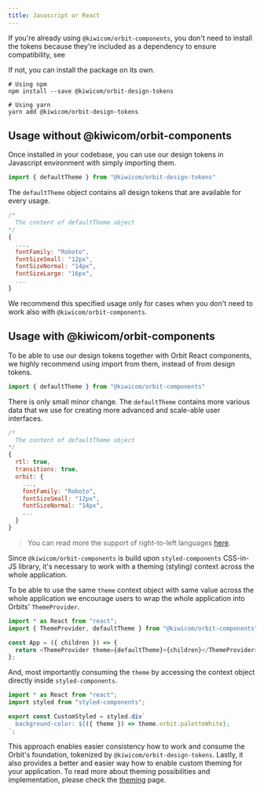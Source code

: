 ```yaml
---
title: Javascript or React
---
```


If you're already using `@kiwicom/orbit-components`,
you don't need to install the tokens because they're included as a dependency to ensure compatibility, see []()

If not, you can install the package on its own.

```shell
# Using npm
npm install --save @kiwicom/orbit-design-tokens

# Using yarn
yarn add @kiwicom/orbit-design-tokens
```

## Usage without @kiwicom/orbit-components

Once installed in your codebase, you can use our design tokens in Javascript environment with simply importing them.

```js
import { defaultTheme } from "@kiwicom/orbit-design-tokens"
```

The `defaultTheme` object contains all design tokens that are available for every usage.

```js
/*
  The content of defaultTheme object
*/
{
  ...,
  fontFamily: "Roboto",
  fontSizeSmall: "12px",
  fontSizeNormal: "14px",
  fontSizeLarge: "16px",
  ...
}
```

We recommend this specified usage only for cases when you don't need to work also with `@kiwicom/orbit-components`.

## Usage with @kiwicom/orbit-components

To be able to use our design tokens together with Orbit React components, we highly recommend using import from them, instead of from design tokens.

```js
import { defaultTheme } from "@kiwicom/orbit-components"
```

There is only small minor change. The `defaultTheme` contains more various data that we use for creating more advanced and scale-able user interfaces.

```js
/*
  The content of defaultTheme object
*/
{
  rtl: true,
  transitions: true,
  orbit: {
    ...,
    fontFamily: "Roboto",
    fontSizeSmall: "12px",
    fontSizeNormal: "14px",
    ...
  }
}
```

> You can read more the support of right-to-left languages [here](/development/utilities/rtl-languages).

Since `@kiwicom/orbit-components` is build upon `styled-components` CSS-in-JS library, it's necessary to work with a theming (styling) context across the whole application.

To be able to use the same `theme` context object with same value across the whole application we encourage users to wrap the whole application into Orbits' `ThemeProvider`.

```js
import * as React from "react";
import { ThemeProvider, defaultTheme } from "@kiwicom/orbit-components";

const App = ({ children }) => {
  return <ThemeProvider theme={defaultTheme}>{children}</ThemeProvider>;
};
```

And, most importantly consuming the `theme` by accessing the context object directly inside `styled-components`.

```jsx
import * as React from "react";
import styled from "styled-components";

export const CustomStyled = styled.div`
  background-color: ${({ theme }) => theme.orbit.paletteWhite};
`;
```

This approach enables easier consistency how to work and consume the Orbit's foundation, tokenized by `@kiwicom/orbit-design-tokens`.
Lastly, it also provides a better and easier way how to enable custom theming for your application. To read more about theming possibilities and implementation,
please check the [theming](/design-tokens/theming) page.


